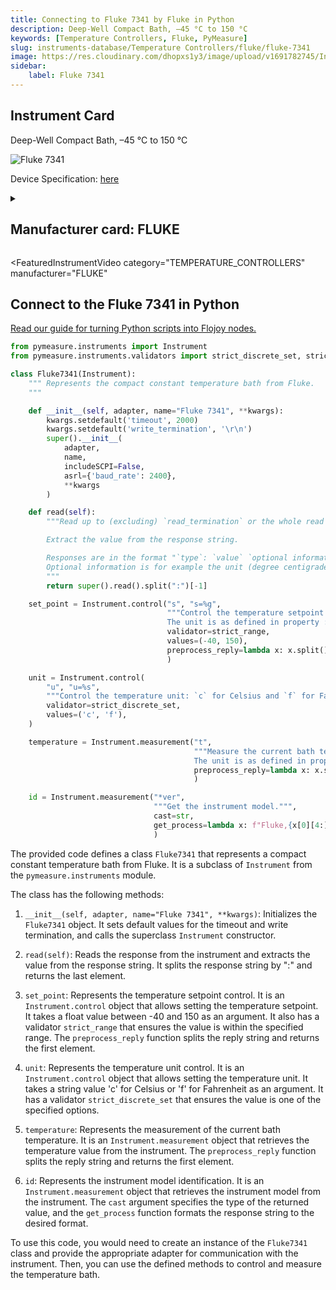 ```yaml
---
title: Connecting to Fluke 7341 by Fluke in Python
description: Deep-Well Compact Bath, –45 °C to 150 °C
keywords: [Temperature Controllers, Fluke, PyMeasure] 
slug: instruments-database/Temperature Controllers/fluke/fluke-7341 
image: https://res.cloudinary.com/dhopxs1y3/image/upload/v1691782745/Instruments/Temperature%20Controllers/Fluke-7341/Fluke-7341.jpg
sidebar:
    label: Fluke 7341 
---
```



## Instrument Card

Deep-Well Compact Bath, –45 °C to 150 °C

![Fluke 7341](https://res.cloudinary.com/dhopxs1y3/image/upload/v1691782745/Instruments/Temperature%20Controllers/Fluke-7341/Fluke-7341.jpg)

Device Specification: [here](https://download.flukecal.com/pub/literature/7341__Rebrand__ugeng0000.pdf)

<details style={{ marginTop: "15px"}}>
<summary><h2 style={{display:'inline'}}>Manufacturer card: FLUKE</h2></summary>

![FLUKE](https://res.cloudinary.com/dhopxs1y3/image/upload/v1692806166/Instruments/Vendor%20Logos/Fluke.png)

**Fluke** Corporation is the world leader in professional electronic test tools and software for measuring and condition monitoring.

- Headquarters: US
- Yearly Revenue (millions, USD): 700
- Vendor Website: [here](https://us.flukecal.com/)

</details>


<FeaturedInstrumentVideo
  category="TEMPERATURE_CONTROLLERS"
  manufacturer="FLUKE"
></FeaturedInstrumentVideo>

## Connect to the Fluke 7341 in Python

[Read our guide for turning Python scripts into Flojoy nodes.](https://docs.flojoy.ai/contribution/blocks/custom-flojoy-block/)



<Tabs>
<TabItem value="Flojoy" label="Flojoy" className="flojoy-instrument-tabs">

<NodeCardCollection category="TEMPERATURE_CONTROLLERS" manufacturer="Fluke"></NodeCardCollection>

</TabItem>
<TabItem value="PyMeasure" label="PyMeasure">

```python
from pymeasure.instruments import Instrument
from pymeasure.instruments.validators import strict_discrete_set, strict_range

class Fluke7341(Instrument):
    """ Represents the compact constant temperature bath from Fluke.
    """

    def __init__(self, adapter, name="Fluke 7341", **kwargs):
        kwargs.setdefault('timeout', 2000)
        kwargs.setdefault('write_termination', '\r\n')
        super().__init__(
            adapter,
            name,
            includeSCPI=False,
            asrl={'baud_rate': 2400},
            **kwargs
        )

    def read(self):
        """Read up to (excluding) `read_termination` or the whole read buffer.

        Extract the value from the response string.

        Responses are in the format "`type`: `value` `optional information`".
        Optional information is for example the unit (degree centigrade or Fahrenheit).
        """
        return super().read().split(":")[-1]

    set_point = Instrument.control("s", "s=%g",
                                   """Control the temperature setpoint (float from -40 to 150 °C)
                                   The unit is as defined in property :attr:`~.unit`.""",
                                   validator=strict_range,
                                   values=(-40, 150),
                                   preprocess_reply=lambda x: x.split()[0],
                                   )

    unit = Instrument.control(
        "u", "u=%s",
        """Control the temperature unit: `c` for Celsius and `f` for Fahrenheit`.""",
        validator=strict_discrete_set,
        values=('c', 'f'),
    )

    temperature = Instrument.measurement("t",
                                         """Measure the current bath temperature.
                                         The unit is as defined in property :attr:`unit`.""",
                                         preprocess_reply=lambda x: x.split()[0],
                                         )

    id = Instrument.measurement("*ver",
                                """Get the instrument model.""",
                                cast=str,
                                get_process=lambda x: f"Fluke,{x[0][4:]},NA,{x[1]}",
                                )
```

The provided code defines a class `Fluke7341` that represents a compact constant temperature bath from Fluke. It is a subclass of `Instrument` from the `pymeasure.instruments` module.

The class has the following methods:

1. `__init__(self, adapter, name="Fluke 7341", **kwargs)`: Initializes the `Fluke7341` object. It sets default values for the timeout and write termination, and calls the superclass `Instrument` constructor.

2. `read(self)`: Reads the response from the instrument and extracts the value from the response string. It splits the response string by ":" and returns the last element.

3. `set_point`: Represents the temperature setpoint control. It is an `Instrument.control` object that allows setting the temperature setpoint. It takes a float value between -40 and 150 as an argument. It also has a validator `strict_range` that ensures the value is within the specified range. The `preprocess_reply` function splits the reply string and returns the first element.

4. `unit`: Represents the temperature unit control. It is an `Instrument.control` object that allows setting the temperature unit. It takes a string value 'c' for Celsius or 'f' for Fahrenheit as an argument. It has a validator `strict_discrete_set` that ensures the value is one of the specified options.

5. `temperature`: Represents the measurement of the current bath temperature. It is an `Instrument.measurement` object that retrieves the temperature value from the instrument. The `preprocess_reply` function splits the reply string and returns the first element.

6. `id`: Represents the instrument model identification. It is an `Instrument.measurement` object that retrieves the instrument model from the instrument. The `cast` argument specifies the type of the returned value, and the `get_process` function formats the response string to the desired format.

To use this code, you would need to create an instance of the `Fluke7341` class and provide the appropriate adapter for communication with the instrument. Then, you can use the defined methods to control and measure the temperature bath.

</TabItem>
</Tabs>